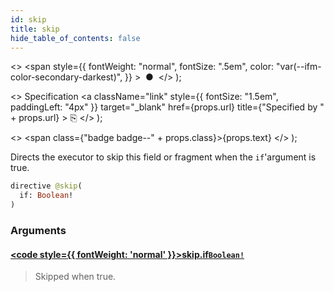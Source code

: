 ```yaml
---
id: skip
title: skip
hide_table_of_contents: false
---
```


  <>
    <span
      style={{
        fontWeight: "normal",
        fontSize: ".5em",
        color: "var(--ifm-color-secondary-darkest)",
      }}
    >
      &nbsp;●&nbsp;
    </span>
  </>
);

  <>
    Specification
    <a
      className="link"
      style={{ fontSize: "1.5em", paddingLeft: "4px" }}
      target="_blank"
      href={props.url}
      title={"Specified by " + props.url}
    >
      ⎘
    </a>
  </>
);

  <>
    <span class={"badge badge--" + props.class}>{props.text}</span>
  </>
);

Directs the executor to skip this field or fragment when the `if`'argument is true.

```graphql
directive @skip(
  if: Boolean!
)
```

### Arguments

#### [<code style={{ fontWeight: 'normal' }}>skip.<b>if</b></code>](#)<Bullet />[`Boolean!`](/docs/apis-clients/tasklist-api/scalars/boolean) <Badge class="secondary" text="non-null"/> <Badge class="secondary" text="scalar"/>

> Skipped when true.
